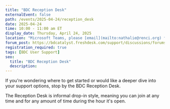```yaml
---
title: "BDC Reception Desk"
externalEvent: false
path: /events/2025-04-24/reception_desk
date: 2025-04-24
time: 10:00 - 11:00 am ET
display_date: Thursday, April 24, 2025
location: "Microsoft Teams, please [email](mailto:nathalie@renci.org) for the link"
forum_post: https://bdcatalyst.freshdesk.com/support/discussions/forums/60000252439
registration_required: true
tags: [BDC User Support]
seo:
  title: "BDC Reception Desk"
  description:
---
```

If you're wondering where to get started or would like a deeper dive into your support options, stop by the BDC Reception Desk.

The Reception Desk is informal drop-in style, meaning you can join at any time and for any amount of time during the hour it's open.